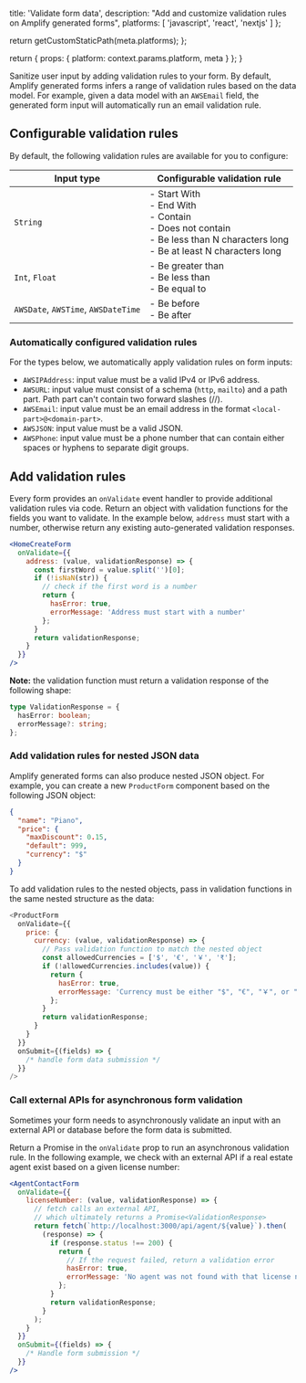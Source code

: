 
  title: 'Validate form data',
  description: "Add and customize validation rules on Amplify generated forms",
  platforms: [
    'javascript',
    'react',
    'nextjs'
  ]
};

  return getCustomStaticPath(meta.platforms);
};

  return {
    props: {
      platform: context.params.platform,
      meta
    }
  };
}

Sanitize user input by adding validation rules to your form. By default, Amplify generated forms infers a range of validation rules based on the data model. For example, given a data model with an `AWSEmail` field, the generated form input will automatically run an email validation rule.

## Configurable validation rules

By default, the following validation rules are available for you to configure:

| Input type | Configurable validation rule |
| --- | --- |
| `String` | - Start With <br/> - End With <br/> - Contain <br/> - Does not contain <br/> - Be less than N characters long <br/> - Be at least N characters long <br/> |
| `Int`, `Float` | - Be greater than <br/> - Be less than <br/> - Be equal to <br/> |
| `AWSDate`, `AWSTime`, `AWSDateTime` | - Be before <br/> - Be after <br/> |

### Automatically configured validation rules

For the types below, we automatically apply validation rules on form inputs:

- `AWSIPAddress`: input value must be a valid IPv4 or IPv6 address.
- `AWSURL`: input value must consist of a schema (`http`, `mailto`) and a path part. Path part can't contain two forward slashes (//).
- `AWSEmail`: input value must be an email address in the format `<local-part>@<domain-part>`.
- `AWSJSON`: input value must be a valid JSON.
- `AWSPhone`: input value must be a phone number that can contain either spaces or hyphens to separate digit groups.

## Add validation rules

Every form provides an `onValidate` event handler to provide additional validation rules via code. Return an object with validation functions for the fields you want to validate. In the example below, `address` must start with a number, otherwise return any existing auto-generated validation responses.

```jsx
<HomeCreateForm
  onValidate={{
    address: (value, validationResponse) => {
      const firstWord = value.split('')[0];
      if (!isNaN(str)) {
        // check if the first word is a number
        return {
          hasError: true,
          errorMessage: 'Address must start with a number'
        };
      }
      return validationResponse;
    }
  }}
/>
```

**Note:** the validation function must return a validation response of the following shape:

```ts
type ValidationResponse = {
  hasError: boolean;
  errorMessage?: string;
};
```

### Add validation rules for nested JSON data

Amplify generated forms can also produce nested JSON object. For example, you can create a new `ProductForm` component based on the following JSON object:

```json
{
  "name": "Piano",
  "price": {
    "maxDiscount": 0.15,
    "default": 999,
    "currency": "$"
  }
}
```

To add validation rules to the nested objects, pass in validation functions in the same nested structure as the data:

```js
<ProductForm
  onValidate={{
    price: {
      currency: (value, validationResponse) => {
        // Pass validation function to match the nested object
        const allowedCurrencies = ['$', '€', '￥', '₹'];
        if (!allowedCurrencies.includes(value)) {
          return {
            hasError: true,
            errorMessage: 'Currency must be either "$", "€", "￥", or "₹".'
          };
        }
        return validationResponse;
      }
    }
  }}
  onSubmit={(fields) => {
    /* handle form data submission */
  }}
/>
```

### Call external APIs for asynchronous form validation

Sometimes your form needs to asynchronously validate an input with an external API or database before the form data is submitted.

Return a Promise in the `onValidate` prop to run an asynchronous validation rule. In the following example, we check with an external API if a real estate agent exist based on a given license number:

```jsx
<AgentContactForm
  onValidate={{
    licenseNumber: (value, validationResponse) => {
      // fetch calls an external API,
      // which ultimately returns a Promise<ValidationResponse>
      return fetch(`http://localhost:3000/api/agent/${value}`).then(
        (response) => {
          if (response.status !== 200) {
            return {
              // If the request failed, return a validation error
              hasError: true,
              errorMessage: 'No agent was not found with that license number.'
            };
          }
          return validationResponse;
        }
      );
    }
  }}
  onSubmit={(fields) => {
    /* Handle form submission */
  }}
/>
```
